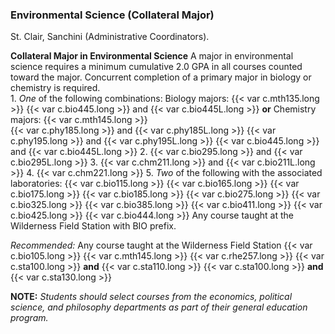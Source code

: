 ### Environmental Science (Collateral Major)
St. Clair, Sanchini (Administrative Coordinators).

**Collateral Major in Environmental Science**
A major in environmental science requires a minimum cumulative 2.0 GPA in all courses counted toward the major. 
Concurrent completion of a primary major in biology or chemistry is required.  
1. _One_ of the following combinations:
Biology majors:
	{{< var c.mth135.long >}}
	{{< var c.bio445.long >}} and {{< var c.bio445L.long >}}
	**or**
Chemistry majors:
	{{< var c.mth145.long >}}	
	{{< var c.phy185.long >}} and {{< var c.phy185L.long >}}
	{{< var c.phy195.long >}} and {{< var c.phy195L.long >}}
	{{< var c.bio445.long >}} and {{< var c.bio445L.long >}}
2. {{< var c.bio295.long >}} and {{< var c.bio295L.long >}}
3. {{< var c.chm211.long >}} and {{< var c.bio211L.long >}}
4. {{< var c.chm221.long >}}
5. _Two_ of the following with the associated laboratories:
{{< var c.bio115.long >}}
{{< var c.bio165.long >}}
{{< var c.bio175.long >}}
{{< var c.bio185.long >}}
{{< var c.bio275.long >}}
{{< var c.bio325.long >}}
{{< var c.bio385.long >}}
{{< var c.bio411.long >}}
{{< var c.bio425.long >}}
{{< var c.bio444.long >}}
Any course taught at the Wilderness Field Station with BIO prefix.

*Recommended:*
Any course taught at the Wilderness Field Station
{{< var c.bio105.long >}}
{{< var c.mth145.long >}}
{{< var c.rhe257.long >}}
{{< var c.sta100.long >}} **and** {{< var c.sta110.long >}}
{{< var c.sta100.long >}} **and** {{< var c.sta130.long >}}

**NOTE:**  *Students should select courses from the economics, political science, and philosophy departments as part of their general education program.*





